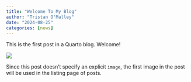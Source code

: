 ```yaml
---
title: "Welcome To My Blog"
author: "Tristan O'Malley"
date: "2024-08-25"
categories: [news]
---
```


This is the first post in a Quarto blog. Welcome!

![](thumbnail.jpg)

Since this post doesn't specify an explicit `image`, the first image in the post will be used in the listing page of posts.
